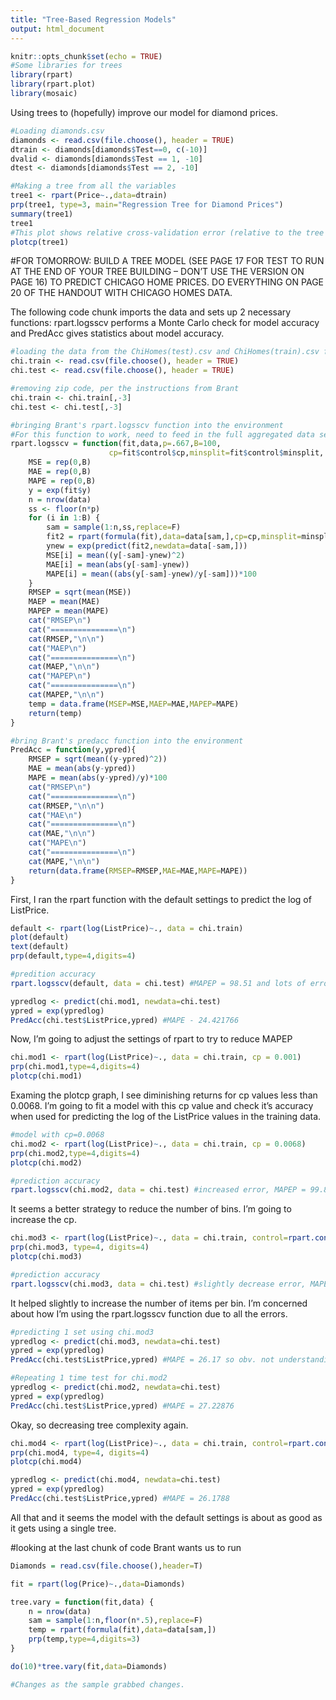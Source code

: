 ```yaml
---
title: "Tree-Based Regression Models"
output: html_document
---
```


```r
knitr::opts_chunk$set(echo = TRUE)
#Some libraries for trees
library(rpart)
library(rpart.plot)
library(mosaic)
```

Using trees to (hopefully) improve our model for diamond prices.

```r
#Loading diamonds.csv
diamonds <- read.csv(file.choose(), header = TRUE)
dtrain <- diamonds[diamonds$Test==0, c(-10)]
dvalid <- diamonds[diamonds$Test == 1, -10]
dtest <- diamonds[diamonds$Test == 2, -10]

#Making a tree from all the variables
tree1 <- rpart(Price~.,data=dtrain)
prp(tree1, type=3, main="Regression Tree for Diamond Prices")
summary(tree1)
tree1
#This plot shows relative cross-validation error (relative to the tree of one node where all y values equal the mean y)
plotcp(tree1)
```

#FOR TOMORROW: BUILD A TREE MODEL (SEE PAGE 17 FOR TEST TO RUN AT THE END OF YOUR TREE BUILDING -- DON'T USE THE VERSION ON PAGE 16) TO PREDICT CHICAGO HOME PRICES. DO EVERYTHING ON PAGE 20 OF THE HANDOUT WITH CHICAGO HOMES DATA.

The following code chunk imports the data and sets up 2 necessary functions: rpart.logsscv performs a Monte Carlo check for model accuracy and PredAcc gives statistics about model accuracy.
```r
#loading the data from the ChiHomes(test).csv and ChiHomes(train).csv files
chi.train <- read.csv(file.choose(), header = TRUE)
chi.test <- read.csv(file.choose(), header = TRUE)

#removing zip code, per the instructions from Brant
chi.train <- chi.train[,-3]
chi.test <- chi.test[,-3]

#bringing Brant's rpart.logsscv function into the environment
#For this function to work, need to feed in the full aggregated data set (not the test or train or validation set alone). Randomly splits the data set into 2 groups to refit the model, test, and train. Can be used to tune the cp, minsplit, and minbucket choices. This version assumes that the response variable is on a log scale.
rpart.logsscv = function(fit,data,p=.667,B=100,
                      cp=fit$control$cp,minsplit=fit$control$minsplit, minbucket=fit$control$minbucket) {
    MSE = rep(0,B)
    MAE = rep(0,B)
    MAPE = rep(0,B)
    y = exp(fit$y)
    n = nrow(data)
    ss <- floor(n*p)
    for (i in 1:B) {
        sam = sample(1:n,ss,replace=F)
        fit2 = rpart(formula(fit),data=data[sam,],cp=cp,minsplit=minsplit, minbucket = minsplit)
        ynew = exp(predict(fit2,newdata=data[-sam,]))
        MSE[i] = mean((y[-sam]-ynew)^2)
        MAE[i] = mean(abs(y[-sam]-ynew))
        MAPE[i] = mean((abs(y[-sam]-ynew)/y[-sam]))*100
    }
    RMSEP = sqrt(mean(MSE))
    MAEP = mean(MAE)
    MAPEP = mean(MAPE)
    cat("RMSEP\n")
    cat("===============\n")
    cat(RMSEP,"\n\n")
    cat("MAEP\n")
    cat("===============\n")
    cat(MAEP,"\n\n")
    cat("MAPEP\n")
    cat("===============\n")
    cat(MAPEP,"\n\n")
    temp = data.frame(MSEP=MSE,MAEP=MAE,MAPEP=MAPE)
    return(temp)
}

#bring Brant's predacc function into the environment
PredAcc = function(y,ypred){
  	RMSEP = sqrt(mean((y-ypred)^2))
  	MAE = mean(abs(y-ypred))
  	MAPE = mean(abs(y-ypred)/y)*100
  	cat("RMSEP\n")
  	cat("===============\n")
  	cat(RMSEP,"\n\n")
  	cat("MAE\n")
 	cat("===============\n")
  	cat(MAE,"\n\n")
  	cat("MAPE\n")
  	cat("===============\n")
  	cat(MAPE,"\n\n")
  	return(data.frame(RMSEP=RMSEP,MAE=MAE,MAPE=MAPE))
}
```

First, I ran the rpart function with the default settings to predict the log of ListPrice.
```r
default <- rpart(log(ListPrice)~., data = chi.train)
plot(default)
text(default)
prp(default,type=4,digits=4)

#predition accuracy
rpart.logsscv(default, data = chi.test) #MAPEP = 98.51 and lots of errors due to differences in bins

ypredlog <- predict(chi.mod1, newdata=chi.test)
ypred = exp(ypredlog)
PredAcc(chi.test$ListPrice,ypred) #MAPE - 24.421766
```

Now, I'm going to adjust the settings of rpart to try to reduce MAPEP
```r
chi.mod1 <- rpart(log(ListPrice)~., data = chi.train, cp = 0.001)
prp(chi.mod1,type=4,digits=4)
plotcp(chi.mod1)
```
Examing the plotcp graph, I see diminishing returns for cp values less than 0.0068. I'm going to fit a model with this cp value and check it's accuracy when used for predicting the log of the ListPrice values in the training data.
```r
#model with cp=0.0068
chi.mod2 <- rpart(log(ListPrice)~., data = chi.train, cp = 0.0068)
prp(chi.mod2,type=4,digits=4)
plotcp(chi.mod2)

#prediction accuracy
rpart.logsscv(chi.mod2, data = chi.test) #increased error, MAPEP = 99.8
```

It seems a better strategy to reduce the number of bins. I'm going to increase the cp.
```r
chi.mod3 <- rpart(log(ListPrice)~., data = chi.train, control=rpart.control(minbucket = 20))
prp(chi.mod3, type=4, digits=4)
plotcp(chi.mod3)

#prediction accuracy
rpart.logsscv(chi.mod3, data = chi.test) #slightly decrease error, MAPEP = 95.8
```
It helped slightly to increase the number of items per bin. I'm concerned about how I'm using the rpart.logsscv function due to all the errors. 
```r
#predicting 1 set using chi.mod3
ypredlog <- predict(chi.mod3, newdata=chi.test)
ypred = exp(ypredlog)
PredAcc(chi.test$ListPrice,ypred) #MAPE = 26.17 so obv. not understanding the rpart.logsscv function

#Repeating 1 time test for chi.mod2
ypredlog <- predict(chi.mod2, newdata=chi.test)
ypred = exp(ypredlog)
PredAcc(chi.test$ListPrice,ypred) #MAPE = 27.22876
```
Okay, so decreasing tree complexity again.
```r
chi.mod4 <- rpart(log(ListPrice)~., data = chi.train, control=rpart.control(minbucket = 20, minsplit = 10))
prp(chi.mod4, type=4, digits=4)
plotcp(chi.mod4)

ypredlog <- predict(chi.mod4, newdata=chi.test)
ypred = exp(ypredlog)
PredAcc(chi.test$ListPrice,ypred) #MAPE = 26.1788
```

All that and it seems the model with the default settings is about as good as it gets using a single tree.

#looking at the last chunk of code Brant wants us to run
```r
Diamonds = read.csv(file.choose(),header=T)

fit = rpart(log(Price)~.,data=Diamonds)

tree.vary = function(fit,data) {
    n = nrow(data)
    sam = sample(1:n,floor(n*.5),replace=F)
    temp = rpart(formula(fit),data=data[sam,])
    prp(temp,type=4,digits=3)
}

do(10)*tree.vary(fit,data=Diamonds)

#Changes as the sample grabbed changes.
```

